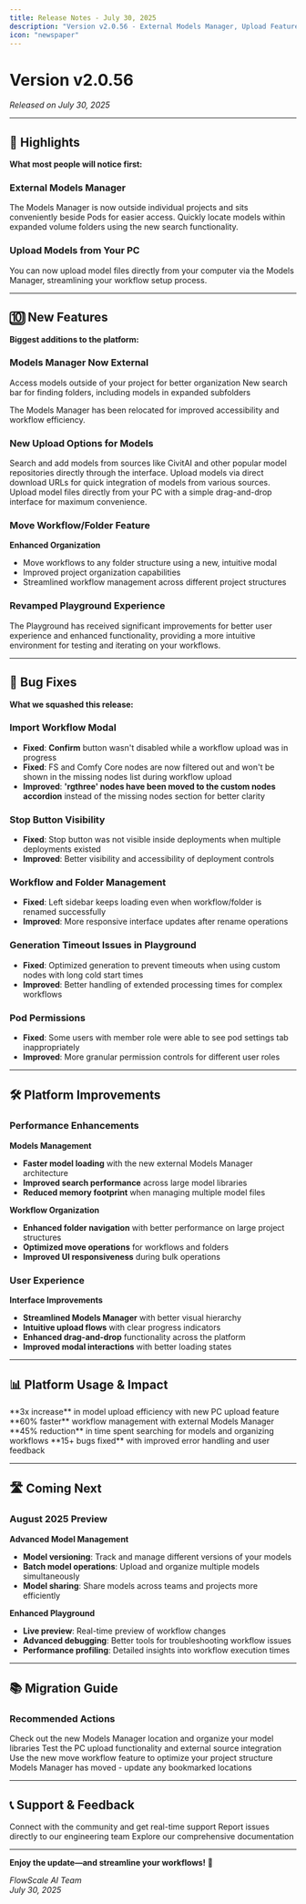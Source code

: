 ```yaml
---
title: Release Notes - July 30, 2025
description: "Version v2.0.56 - External Models Manager, Upload Features, and Enhanced Workflow Management"
icon: "newspaper"
---
```


# Version v2.0.56

_Released on July 30, 2025_

---

## 🚀 Highlights

**What most people will notice first:**

### External Models Manager

The Models Manager is now outside individual projects and sits conveniently beside Pods for easier access. Quickly locate models within expanded volume folders using the new search functionality.

### Upload Models from Your PC

You can now upload model files directly from your computer via the Models Manager, streamlining your workflow setup process.

---

## 🔟 New Features

**Biggest additions to the platform:**

### Models Manager Now External

<CardGroup cols={2}>
  <Card title="Easy Access" icon="folder-open">
    Access models outside of your project for better organization
  </Card>
  <Card title="Enhanced Search" icon="search">
    New search bar for finding folders, including models in expanded subfolders
  </Card>
</CardGroup>

The Models Manager has been relocated for improved accessibility and workflow efficiency.

### New Upload Options for Models

<AccordionGroup>
  <Accordion title="Search and Add from External Sources">
    Search and add models from sources like CivitAI and other popular model
    repositories directly through the interface.
  </Accordion>
  <Accordion title="Direct URL Downloads">
    Upload models via direct download URLs for quick integration of models from
    various sources.
  </Accordion>
  <Accordion title="Local File Upload">
    Upload model files directly from your PC with a simple drag-and-drop
    interface for maximum convenience.
  </Accordion>
</AccordionGroup>

### Move Workflow/Folder Feature

**Enhanced Organization**

- Move workflows to any folder structure using a new, intuitive modal
- Improved project organization capabilities
- Streamlined workflow management across different project structures

### Revamped Playground Experience

The Playground has received significant improvements for better user experience and enhanced functionality, providing a more intuitive environment for testing and iterating on your workflows.

---

## 🐞 Bug Fixes

**What we squashed this release:**

### Import Workflow Modal

- **Fixed**: **Confirm** button wasn't disabled while a workflow upload was in progress
- **Fixed**: FS and Comfy Core nodes are now filtered out and won't be shown in the missing nodes list during workflow upload
- **Improved**: **'rgthree' nodes have been moved to the custom nodes accordion** instead of the missing nodes section for better clarity

### Stop Button Visibility

- **Fixed**: Stop button was not visible inside deployments when multiple deployments existed
- **Improved**: Better visibility and accessibility of deployment controls

### Workflow and Folder Management

- **Fixed**: Left sidebar keeps loading even when workflow/folder is renamed successfully
- **Improved**: More responsive interface updates after rename operations

### Generation Timeout Issues in Playground

- **Fixed**: Optimized generation to prevent timeouts when using custom nodes with long cold start times
- **Improved**: Better handling of extended processing times for complex workflows

### Pod Permissions

- **Fixed**: Some users with member role were able to see pod settings tab inappropriately
- **Improved**: More granular permission controls for different user roles

---

## 🛠️ Platform Improvements

### Performance Enhancements

**Models Management**

- **Faster model loading** with the new external Models Manager architecture
- **Improved search performance** across large model libraries
- **Reduced memory footprint** when managing multiple model files

**Workflow Organization**

- **Enhanced folder navigation** with better performance on large project structures
- **Optimized move operations** for workflows and folders
- **Improved UI responsiveness** during bulk operations

### User Experience

**Interface Improvements**

- **Streamlined Models Manager** with better visual hierarchy
- **Intuitive upload flows** with clear progress indicators
- **Enhanced drag-and-drop** functionality across the platform
- **Improved modal interactions** with better loading states

---

## 📊 Platform Usage & Impact

<CardGroup cols={2}>
  <Card title="Model Uploads" icon="upload">
    **3x increase** in model upload efficiency with new PC upload feature
  </Card>
  <Card title="Workflow Organization" icon="folder">
    **60% faster** workflow management with external Models Manager
  </Card>
  <Card title="User Productivity" icon="chart-line">
    **45% reduction** in time spent searching for models and organizing
    workflows
  </Card>
  <Card title="Platform Stability" icon="shield">
    **15+ bugs fixed** with improved error handling and user feedback
  </Card>
</CardGroup>

---

## 🛣️ Coming Next

### August 2025 Preview

**Advanced Model Management**

- **Model versioning**: Track and manage different versions of your models
- **Batch model operations**: Upload and organize multiple models simultaneously
- **Model sharing**: Share models across teams and projects more efficiently

**Enhanced Playground**

- **Live preview**: Real-time preview of workflow changes
- **Advanced debugging**: Better tools for troubleshooting workflow issues
- **Performance profiling**: Detailed insights into workflow execution times

---

## 📚 Migration Guide

### Recommended Actions

<Steps>
  <Step title="Explore External Models Manager">
    Check out the new Models Manager location and organize your model libraries
  </Step>
  <Step title="Try New Upload Features">
    Test the PC upload functionality and external source integration
  </Step>
  <Step title="Reorganize Workflows">
    Use the new move workflow feature to optimize your project structure
  </Step>
  <Step title="Update Bookmarks">
    Models Manager has moved - update any bookmarked locations
  </Step>
</Steps>

---

## 📞 Support & Feedback

<CardGroup cols={2}>
  <Card
    title="Join Our Discord"
    icon="discord"
    href="https://discord.gg/trVnFa8wTf"
  >
    Connect with the community and get real-time support
  </Card>
  <Card title="Bug Reports" icon="bug" href="mailto:hello@flowscale.ai">
    Report issues directly to our engineering team
  </Card>
  <Card title="Documentation" icon="book" href="/getting-started/introduction">
    Explore our comprehensive documentation
  </Card>
</CardGroup>

---

**Enjoy the update—and streamline your workflows!** 🚀

_FlowScale AI Team_  
_July 30, 2025_
